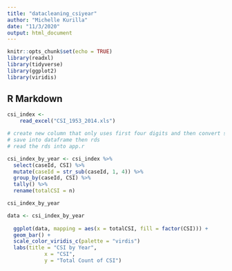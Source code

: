 ```yaml
---
title: "datacleaning_csiyear"
author: "Michelle Kurilla"
date: "11/3/2020"
output: html_document
---
```


```r
knitr::opts_chunk$set(echo = TRUE)
library(readxl)
library(tidyverse)
library(ggplot2)
library(viridis)
```

## R Markdown

```r
csi_index <- 
    read_excel("CSI_1953_2014.xls")

# create new column that only uses first four digits and then convert strings to number
# save into dataframe then rds 
# read the rds into app.r 

```

```r
csi_index_by_year <- csi_index %>%
  select(caseId, CSI) %>%
  mutate(caseId = str_sub(caseId, 1, 4)) %>%
  group_by(caseId, CSI) %>%
  tally() %>%
  rename(totalCSI = n)

csi_index_by_year

```

```r
data <- csi_index_by_year 
  
  ggplot(data, mapping = aes(x = totalCSI, fill = factor(CSI))) + 
  geom_bar() + 
  scale_color_viridis_c(palette = "virdis")
  labs(title = "CSI by Year", 
            x = "CSI", 
            y = "Total Count of CSI") 
```

